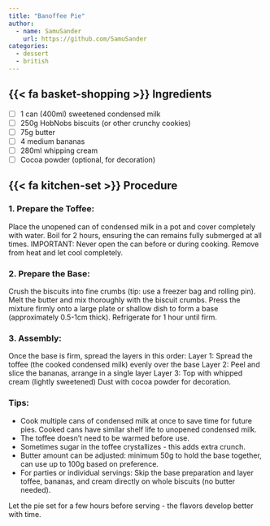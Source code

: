 ```yaml
---
title: "Banoffee Pie"
author:
  - name: SamuSander
    url: https://github.com/SamuSander
categories:
  - dessert
  - british
---
```


## {{< fa basket-shopping >}} Ingredients
- [ ] 1 can (400ml) sweetened condensed milk
- [ ] 250g HobNobs biscuits (or other crunchy cookies)
- [ ] 75g butter
- [ ] 4 medium bananas
- [ ] 280ml whipping cream
- [ ] Cocoa powder (optional, for decoration)

## {{< fa kitchen-set >}} Procedure

### 1. Prepare the Toffee:
Place the unopened can of condensed milk in a pot and cover completely with water.
Boil for 2 hours, ensuring the can remains fully submerged at all times. IMPORTANT: Never open the can before or during cooking.
Remove from heat and let cool completely.

### 2. Prepare the Base:
Crush the biscuits into fine crumbs (tip: use a freezer bag and rolling pin).
Melt the butter and mix thoroughly with the biscuit crumbs.
Press the mixture firmly onto a large plate or shallow dish to form a base (approximately 0.5-1cm thick).
Refrigerate for 1 hour until firm.

### 3. Assembly:
Once the base is firm, spread the layers in this order:
Layer 1: Spread the toffee (the cooked condensed milk) evenly over the base
Layer 2: Peel and slice the bananas, arrange in a single layer
Layer 3: Top with whipped cream (lightly sweetened)
Dust with cocoa powder for decoration.

### Tips:
- Cook multiple cans of condensed milk at once to save time for future pies. Cooked cans have similar shelf life to unopened condensed milk.
- The toffee doesn't need to be warmed before use.
- Sometimes sugar in the toffee crystallizes - this adds extra crunch.
- Butter amount can be adjusted: minimum 50g to hold the base together, can use up to 100g based on preference.
- For parties or individual servings: Skip the base preparation and layer toffee, bananas, and cream directly on whole biscuits (no butter needed).

Let the pie set for a few hours before serving - the flavors develop better with time.

